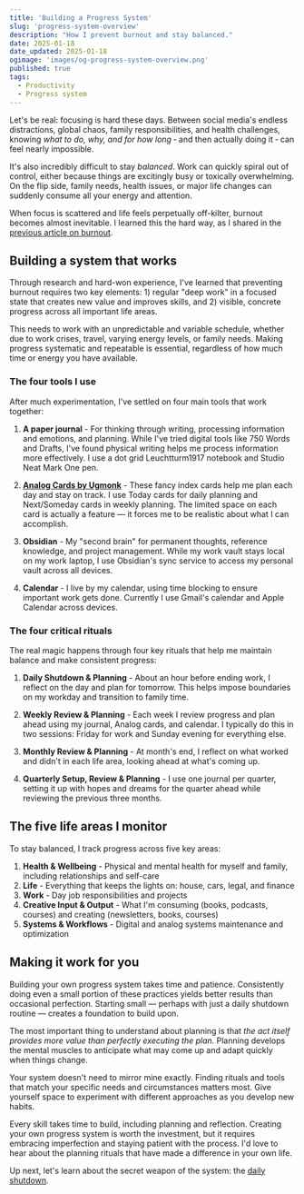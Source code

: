 ```yaml
---
title: 'Building a Progress System'
slug: 'progress-system-overview'
description: "How I prevent burnout and stay balanced."
date: 2025-01-18
date_updated: 2025-01-18
ogimage: 'images/og-progress-system-overview.png'
published: true
tags:
  - Productivity
  - Progress system
---
```

Let's be real: focusing is hard these days. Between social media's endless distractions, global chaos, family responsibilities, and health challenges, knowing *what to do, why, and for how long* &dash; and then actually doing it &dash; can feel nearly impossible.

It's also incredibly difficult to stay *balanced*. Work can quickly spiral out of control, either because things are excitingly busy or toxically overwhelming. On the flip side, family needs, health issues, or major life changes can suddenly consume all your energy and attention.

When focus is scattered and life feels perpetually off-kilter, burnout becomes almost inevitable. I learned this the hard way, as I shared in the [previous article on burnout](/understanding-burnout).

## Building a system that works

Through research and hard-won experience, I've learned that preventing burnout requires two key elements: 1) regular "deep work" in a focused state that creates new value and improves skills, and 2) visible, concrete progress across all important life areas.

This needs to work with an unpredictable and variable schedule, whether due to work crises, travel, varying energy levels, or family needs. Making progress systematic and repeatable is essential, regardless of how much time or energy you have available.

### The four tools I use

After much experimentation, I've settled on four main tools that work together:

1. **A paper journal** - For thinking through writing, processing information and emotions, and planning. While I've tried digital tools like 750 Words and Drafts, I've found physical writing helps me process information more effectively. I use a dot grid Leuchtturm1917 notebook and Studio Neat Mark One pen.

2. **[Analog Cards by Ugmonk](https://ugmonk.com/pages/analog)** - These fancy index cards help me plan each day and stay on track. I use Today cards for daily planning and Next/Someday cards in weekly planning. The limited space on each card is actually a feature &mdash; it forces me to be realistic about what I can accomplish.

3. **Obsidian** - My "second brain" for permanent thoughts, reference knowledge, and project management. While my work vault stays local on my work laptop, I use Obsidian's sync service to access my personal vault across all devices.

4. **Calendar** - I live by my calendar, using time blocking to ensure important work gets done. Currently I use Gmail's calendar and Apple Calendar across devices.

### The four critical rituals

The real magic happens through four key rituals that help me maintain balance and make consistent progress:

1. **Daily Shutdown & Planning** - About an hour before ending work, I reflect on the day and plan for tomorrow. This helps impose boundaries on my workday and transition to family time.

2. **Weekly Review & Planning** - Each week I review progress and plan ahead using my journal, Analog cards, and calendar. I typically do this in two sessions: Friday for work and Sunday evening for everything else.

3. **Monthly Review & Planning** - At month's end, I reflect on what worked and didn't in each life area, looking ahead at what's coming up.

4. **Quarterly Setup, Review & Planning** - I use one journal per quarter, setting it up with hopes and dreams for the quarter ahead while reviewing the previous three months.

## The five life areas I monitor

To stay balanced, I track progress across five key areas:

1. **Health & Wellbeing** - Physical and mental health for myself and family, including relationships and self-care
2. **Life** - Everything that keeps the lights on: house, cars, legal, and finance
3. **Work** - Day job responsibilities and projects
4. **Creative Input & Output** - What I'm consuming (books, podcasts, courses) and creating (newsletters, books, courses)
5. **Systems & Workflows** - Digital and analog systems maintenance and optimization

## Making it work for you

Building your own progress system takes time and patience. Consistently doing even a small portion of these practices yields better results than occasional perfection. Starting small &mdash; perhaps with just a daily shutdown routine &mdash; creates a foundation to build upon.

The most important thing to understand about planning is that *the act itself provides more value than perfectly executing the plan*. Planning develops the mental muscles to anticipate what may come up and adapt quickly when things change.

Your system doesn't need to mirror mine exactly. Finding rituals and tools that match your specific needs and circumstances matters most. Give yourself space to experiment with different approaches as you develop new habits.

Every skill takes time to build, including planning and reflection. Creating your own progress system is worth the investment, but it requires embracing imperfection and staying patient with the process. I'd love to hear about the planning rituals that have made a difference in your own life.

Up next, let's learn about the secret weapon of the system: the [daily shutdown](/daily-shutdown).